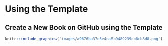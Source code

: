 # Using the Template {#demo}

## Create a New Book on GitHub using the Template

```r
knitr::include_graphics('images/a9676ba37e5e4ca8b9489239db8cb8d8.png')
```